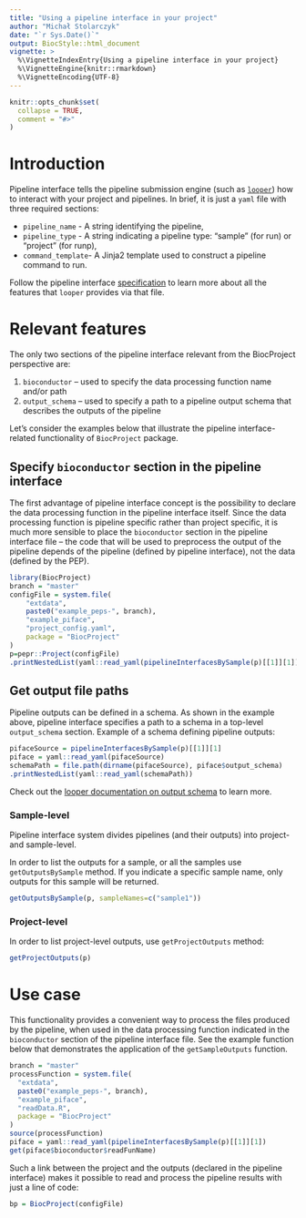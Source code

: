 ```yaml
---
title: "Using a pipeline interface in your project"
author: "Michał Stolarczyk"
date: "`r Sys.Date()`"
output: BiocStyle::html_document
vignette: >
  %\VignetteIndexEntry{Using a pipeline interface in your project}
  %\VignetteEngine{knitr::rmarkdown}
  %\VignetteEncoding{UTF-8}
---
```

    
```r
knitr::opts_chunk$set(
  collapse = TRUE,
  comment = "#>"
)
```

# Introduction

Pipeline interface tells the pipeline submission engine (such as [`looper`](http://looper.databio.org/en/latest/)) how to interact with your 
project and pipelines. In brief, it is just a `yaml` file with three required
sections:
    
* `pipeline_name` - A string identifying the pipeline,
* `pipeline_type` - A string indicating a pipeline type: "sample" (for run) 
or "project" (for runp),
* `command_template`- A Jinja2 template used to construct a pipeline command to run.

Follow the pipeline interface [specification](http://looper.databio.org/en/latest/pipeline-interface-specification/) 
to learn more about all the features that `looper` provides via that file.

# Relevant features

The only two sections of the pipeline interface relevant from the BiocProject perspective are:

1. `bioconductor` -- used to specify the data processing function name and/or path
2. `output_schema` -- used to specify a path to a pipeline output schema that describes the outputs of the pipeline


Let's consider the examples below that illustrate the pipeline interface-related
functionality of `BiocProject` package. 

## Specify `bioconductor` section in the pipeline interface

The first advantage of pipeline interface concept is the possibility to declare 
the data processing function in the pipeline interface itself. Since the data 
processing function is pipeline specific rather than project specific, it is 
much more sensible to place the `bioconductor` section in the pipeline 
interface file -- the code that will be used to preprocess the output of the pipeline depends of the pipeline (defined by pipeline interface), not the data (defined by the PEP).

```r
library(BiocProject)
branch = "master"
configFile = system.file(
    "extdata",
    paste0("example_peps-", branch),
    "example_piface",
    "project_config.yaml",
    package = "BiocProject"
)
p=pepr::Project(configFile)
.printNestedList(yaml::read_yaml(pipelineInterfacesBySample(p)[[1]][1]))
```

## Get output file paths

Pipeline outputs can be defined in a schema. As shown in the example above, 
pipeline interface specifies a path to a schema in a top-level `output_schema` 
section. 
Example of a schema defining pipeline outputs:
```r
pifaceSource = pipelineInterfacesBySample(p)[[1]][1]
piface = yaml::read_yaml(pifaceSource)
schemaPath = file.path(dirname(pifaceSource), piface$output_schema)
.printNestedList(yaml::read_yaml(schemaPath))
```

Check out the [looper documentation on output schema](http://looper.databio.org/en/latest/pipeline-interface-specification/#output_schema) to learn more.

### Sample-level

Pipeline interface system divides pipelines (and their outputs) into project- 
and sample-level. 

In order to list the outputs for a sample, or all the samples use 
`getOutputsBySample` method. If you indicate a specific sample name, only outputs for this sample will be returned.
```r
getOutputsBySample(p, sampleNames=c("sample1"))
```

### Project-level

In order to list project-level outputs, use `getProjectOutputs` method:

```r
getProjectOutputs(p)
```

# Use case

This functionality provides a convenient way to process the files produced by 
the pipeline, when used in the data processing function indicated in the 
`bioconductor` section of the pipeline interface file. See the example function
below that demonstrates the application of the `getSampleOutputs` function.

```r
branch = "master"
processFunction = system.file(
  "extdata",
  paste0("example_peps-", branch),
  "example_piface",
  "readData.R",
  package = "BiocProject"
)
source(processFunction)
piface = yaml::read_yaml(pipelineInterfacesBySample(p)[[1]][1])
get(piface$bioconductor$readFunName)
```
Such a link between the project and the outputs 
(declared in the pipeline interface) makes it possible to read and process 
the pipeline results with just a line of code:

```r
bp = BiocProject(configFile)
```